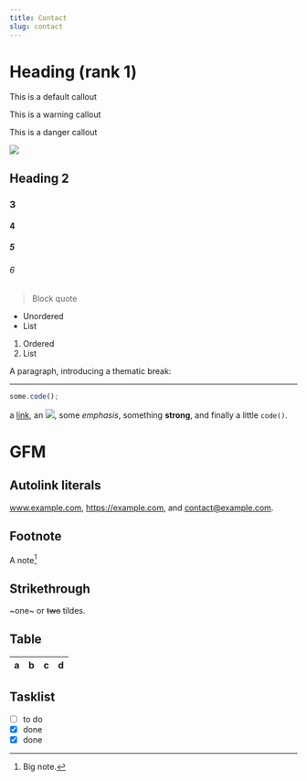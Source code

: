 ```yaml
---
title: Contact
slug: contact
---
```


# Heading (rank 1)

<Callout>This is a default callout</Callout>

<Callout type="warning">This is a warning callout</Callout>

<Callout type="danger">This is a danger callout</Callout>

<Image src="journal.webp" width={800} height={500} />

## Heading 2

### 3

#### 4

##### 5

###### 6

> Block quote

- Unordered
- List

1. Ordered
2. List

A paragraph, introducing a thematic break:

---

```js
some.code();
```

a [link](https://example.com), an ![](journal.webp), some _emphasis_,
something **strong**, and finally a little `code()`.

# GFM

## Autolink literals

www.example.com, https://example.com, and contact@example.com.

## Footnote

A note[^1]

[^1]: Big note.

## Strikethrough

~one~ or ~~two~~ tildes.

## Table

| a   | b   |   c |  d  |
| --- | :-- | --: | :-: |

## Tasklist

- [ ] to do
- [x] done
- [x] done
